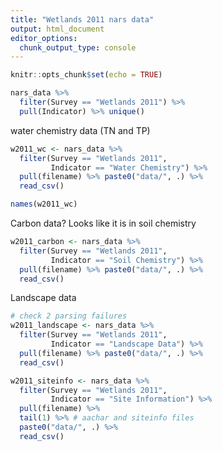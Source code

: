 ```yaml
---
title: "Wetlands 2011 nars data"
output: html_document
editor_options: 
  chunk_output_type: console
---
```


```r
knitr::opts_chunk$set(echo = TRUE)
```

```r
nars_data %>% 
  filter(Survey == "Wetlands 2011") %>%
  pull(Indicator) %>% unique()
```

water chemistry data (TN and TP)

```r
w2011_wc <- nars_data %>% 
  filter(Survey == "Wetlands 2011",
         Indicator == "Water Chemistry") %>%
  pull(filename) %>% paste0("data/", .) %>%
  read_csv()
```

```r
names(w2011_wc)
```

Carbon data? Looks like it is in soil chemistry

```r
w2011_carbon <- nars_data %>% 
  filter(Survey == "Wetlands 2011",
         Indicator == "Soil Chemistry") %>%
  pull(filename) %>% paste0("data/", .) %>%
  read_csv()
```

Landscape data

```r
# check 2 parsing failures
w2011_landscape <- nars_data %>% 
  filter(Survey == "Wetlands 2011",
         Indicator == "Landscape Data") %>%
  pull(filename) %>% paste0("data/", .) %>%
  read_csv()
```

```r
w2011_siteinfo <- nars_data %>% 
  filter(Survey == "Wetlands 2011",
         Indicator == "Site Information") %>%
  pull(filename) %>% 
  tail(1) %>% # aachar and siteinfo files
  paste0("data/", .) %>%
  read_csv()
```
